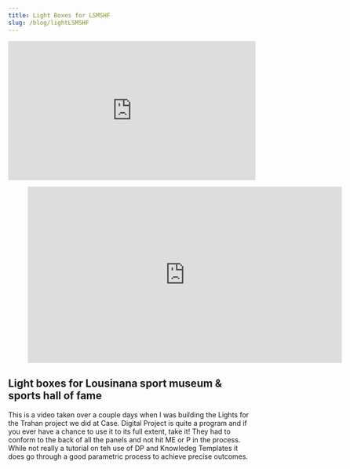 ```yaml
---
title: Light Boxes for LSMSHF
slug: /blog/lightLSMSHF
---
```


<div style="padding:56.25% 0 0 0;position:relative;"><iframe src="https://player.vimeo.com/video/72453742?h=07b1da32c1&amp;badge=0&amp;autopause=0&amp;player_id=0&amp;app_id=58479" frameborder="0" allow="autoplay; fullscreen; picture-in-picture" allowfullscreen style="position:absolute;top:0;left:0;width:100%;height:100%;" title="LightBoxes"></iframe></div>

<figure class="video_container">
  <iframe title="vimeo-player" src="https://player.vimeo.com/video/72453742" width="640" height="360" frameborder="0" allowfullscreen></iframe>
</figure>

## Light boxes for Lousinana sport museum & sports hall of fame
This is a video taken over a couple days when I was building the Lights for the Trahan project we did at Case. Digital Project is quite a program and if you ever have a chance to use it to its full extent, take it! They had to conform to the back of all the panels and not hit ME or P in the process. While not really a tutorial on teh use of DP and Knowledeg Templates it does go through a good parametric process to achieve precise outcomes.



